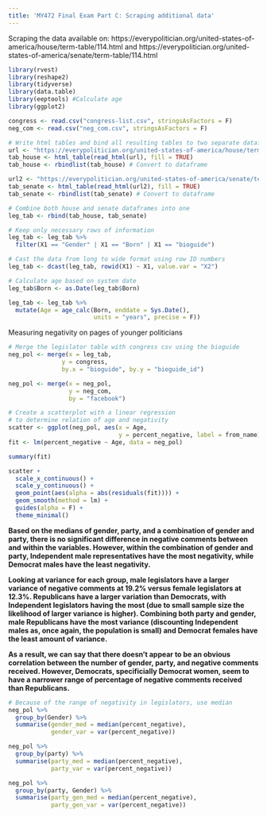 ---
title: 'MY472 Final Exam Part C: Scraping additional data'
---

Scraping the data available on: https://everypolitician.org/united-states-of-america/house/term-table/114.html and https://everypolitician.org/united-states-of-america/senate/term-table/114.html

```{r message=FALSE, warning=FALSE}
library(rvest)
library(reshape2)
library(tidyverse)
library(data.table)
library(eeptools) #Calculate age
library(ggplot2)

congress <- read.csv("congress-list.csv", stringsAsFactors = F)
neg_com <- read.csv("neg_com.csv", stringsAsFactors = F)

# Write html tables and bind all resulting tables to two separate dataframes
url <- "https://everypolitician.org/united-states-of-america/house/term-table/114.html"
tab_house <- html_table(read_html(url), fill = TRUE)
tab_house <- rbindlist(tab_house) # Convert to dataframe

url2 <- "https://everypolitician.org/united-states-of-america/senate/term-table/114.html"
tab_senate <- html_table(read_html(url2), fill = TRUE)
tab_senate <- rbindlist(tab_senate) # Convert to dataframe
```

```{r warning=FALSE}
# Combine both house and senate dataframes into one
leg_tab <- rbind(tab_house, tab_senate)

# Keep only necessary rows of information
leg_tab <- leg_tab %>%
  filter(X1 == "Gender" | X1 == "Born" | X1 == "bioguide")

# Cast the data from long to wide format using row ID numbers
leg_tab <- dcast(leg_tab, rowid(X1) ~ X1, value.var = "X2")

# Calculate age based on system date
leg_tab$Born <- as.Date(leg_tab$Born)

leg_tab <- leg_tab %>%
  mutate(Age = age_calc(Born, enddate = Sys.Date(),
                        units = "years", precise = F))

```
Measuring negativity on pages of younger politicians
```{r}
# Merge the legislator table with congress csv using the bioguide
neg_pol <- merge(x = leg_tab,
               y = congress,
               by.x = "bioguide", by.y = "bioguide_id")

neg_pol <- merge(x = neg_pol,
                 y = neg_com,
                 by = "facebook")

# Create a scatterplot with a linear regression
# to determine relation of age and negativity
scatter <- ggplot(neg_pol, aes(x = Age,
                               y = percent_negative, label = from_name))
fit <- lm(percent_negative ~ Age, data = neg_pol)

summary(fit)

scatter +
  scale_x_continuous() +
  scale_y_continuous() +
  geom_point(aes(alpha = abs(residuals(fit)))) +
  geom_smooth(method = lm) +
  guides(alpha = F) +
  theme_minimal()

```

**Based on the medians of gender, party, and a combination of gender and party, there is no significant difference in negative comments between and within the variables. However, within the combination of gender and party, Independent male representatives have the most negativity, while Democrat males have the least negativity.**

**Looking at variance for each group, male legislators have a larger variance of negative comments at 19.2% versus female legislators at 12.3%. Republicans have a larger variation than Democrats, with Independent legislators having the most (due to small sample size the likelihood of larger variance is higher). Combining both party and gender, male Republicans have the most variance (discounting Independent males as, once again, the population is small) and Democrat females have the least amount of variance.**

**As a result, we can say that there doesn't appear to be an obvious correlation between the number of gender, party, and negative comments received. However, Democrats, specificially Democrat women, seem to have a narrower range of percentage of negative comments received than Republicans.**

```{r}
# Because of the range of negativity in legislators, use median
neg_pol %>%
  group_by(Gender) %>%
  summarise(gender_med = median(percent_negative),
            gender_var = var(percent_negative))

neg_pol %>%
  group_by(party) %>%
  summarise(party_med = median(percent_negative),
            party_var = var(percent_negative))

neg_pol %>%
  group_by(party, Gender) %>%
  summarise(party_gen_med = median(percent_negative),
            party_gen_var = var(percent_negative))
```

